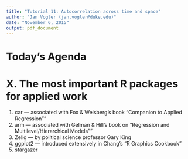 ```yaml
---
title: "Tutorial 11: Autocorrelation across time and space"
author: "Jan Vogler (jan.vogler@duke.edu)"
date: "November 6, 2015"
output: pdf_document
---
```


# Today's Agenda


# X. The most important R packages for applied work

1. car --- associated with Fox & Weisberg's book "Companion to Applied Regression""
2. arm --- associated with Gelman & Hill's book on "Regression and Multilevel/Hierarchical Models""
3. Zelig --- by political science professor Gary King
4. ggplot2 --- introduced extensively in Chang's "R Graphics Cookbook"
5. stargazer
